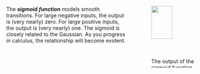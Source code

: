 

:::: {.columns}

::: {.column width="70%"}
The ***sigmoid function*** models smooth transitions. For large negative inputs, the output is (very nearly) zero. For large positive inputs, the output is (very nearly) one. The sigmoid is closely related to the Gaussian. As you progress in calculus, the relationship will become evident.
:::


::: {.column width="5%"}
:::

::: {.column width="25%"}
::: {#fig-sigmoid-pb}
![](www/pb-sigmoid-gg.png){width="70%"}

The output of the sigmoid function increases smoothly from zero to one as the input increases.
:::

:::
::::
